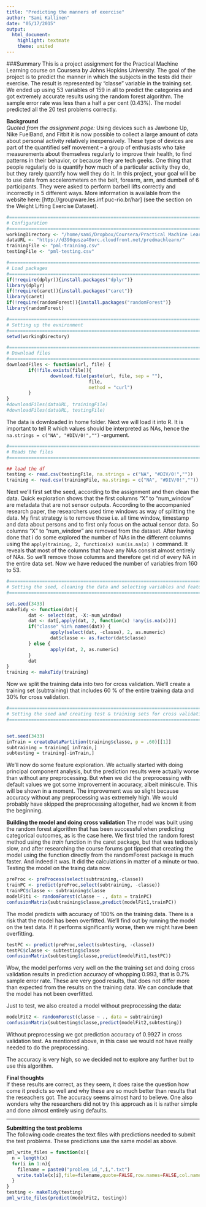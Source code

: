 ```yaml
---
title: "Predicting the manners of exercise"
author: "Sami Kallinen"
date: "05/17/2015"
output:
  html_document:
    highlight: textmate
    theme: united
---
```


###Summary
This is a project assignment for the Practical Machine Learning course on Coursera by Johns Hopkins University. The goal of the project is to predict the manner in which the subjects in the tests did their exercise. The result is represented by "classe" variable in the training set. We ended up using 53 variables of 159 in all to predict the categories and got extremely accurate results using the random forest algorithm. The sample error rate was less than a half a per cent (0.43%).  The model predicted all the 20 test problems correctly.  

**Background**  
*Quoted from the assignment page:* Using devices such as Jawbone Up, Nike FuelBand, and Fitbit it is now possible to collect a large amount of data about personal activity relatively inexpensively. These type of devices are part of the quantified self movement – a group of enthusiasts who take measurements about themselves regularly to improve their health, to find patterns in their behavior, or because they are tech geeks. One thing that people regularly do is quantify how much of a particular activity they do, but they rarely quantify how well they do it. In this project, your goal will be to use data from accelerometers on the belt, forearm, arm, and dumbell of 6 participants. They were asked to perform barbell lifts correctly and incorrectly in 5 different ways. More information is available from the website here: [http://groupware.les.inf.puc-rio.br/har] (see the section on the Weight Lifting Exercise Dataset). 



```r

#===============================================================================
# Configuration
#===============================================================================
workingDirectory <- "/home/sami/Dropbox/Coursera/Practical Machine Learning/project"
dataURL <- "https://d396qusza40orc.cloudfront.net/predmachlearn/"
trainingFile <- "pml-training.csv"
testingFile <- "pml-testing.csv"

#===============================================================================
# Load packages
#===============================================================================
if(!require(dplyr)){install.packages("dplyr")}
library(dplyr)
if(!require(caret)){install.packages("caret")}
library(caret)
if(!require(randomForest)){install.packages("randomForest")}
library(randomForest)

#===============================================================================
# Setting up the evnironment
#===============================================================================
setwd(workingDirectory)

#===============================================================================
# Download files
#===============================================================================
downloadFiles <- function(url, file) {
        if(!file.exists(file)){
                download.file(paste(url, file, sep = ""), 
                              file, 
                              method = "curl")
        }
}
#downloadFiles(dataURL, trainingFile)
#downloadFiles(dataURL, testingFile)

```

The data is downloaded in home folder. Next we will load it into R. It is important to tell R which values should be interpreted as NAs, hence the `na.strings = c("NA", "#DIV/0!","")` -argument. 

```r
#===============================================================================
# Reads the files
#===============================================================================

## load the df
testing <- read.csv(testingFile, na.strings = c("NA", "#DIV/0!",""))
training <- read.csv(trainingFile, na.strings = c("NA", "#DIV/0!",""))

```

Next we'll first set the seed, according to the assignment and then clean the data. Quick exploration shows that the first columns "X" to "num_window" are metadata that are not sensor outputs. According to the accompanied research paper, the researchers used time windows as way of splitting the data. My first strategy is to remove those i.e. all time window, timestamp and data about persons and to first only focus on the actual sensor data. So columns "X" to "num_window" are removed from the dataset. After having done that i do some explored the number of NAs in the different columns using the `apply(training, 2, function(x) sum(is.na(x) )` command. It reveals that most of the columns that have any NAs consist almost entirely of NAs. So we'll remove those columns and therefore get rid of every NA in the entire data set. Now we have reduced the number of variables from 160 to 53.

```r

#===============================================================================
# Setting the seed, cleaning the data and selecting variables and features
#===============================================================================

set.seed(3433)
makeTidy <- function(dat){
        dat <- select(dat, -X:-num_window)
        dat <- dat[,apply(dat, 2, function(x) !any(is.na(x)))]
        if("classe" %in% names(dat)) {
                apply(select(dat, -classe), 2, as.numeric)
                dat$classe <- as.factor(dat$classe)      
        } else {
                apply(dat, 2, as.numeric)  
        }
        dat
}
training <- makeTidy(training)
```

Now we split the training data into two for cross validation. We'll create a training set (subtraining) that includes 60 % of the entire training data and 30% for cross validation.

```r
#===============================================================================
# Setting the seed and creating test & training sets for cross validation
#===============================================================================


set.seed(3433)
inTrain = createDataPartition(training$classe, p = .60)[[1]]
subtraining = training[ inTrain,]
subtesting = training[-inTrain,]

```

We'll now do some feature exploration. We actually started with doing principal component analysis, but the prediction results were actually worse than without any preprocessing. But when we did the preprocessing with default values we got some improvement in accuracy, albeit miniscule. This will be shown in a moment. The improvement was so slight because accuracy without any preprocessing was extremely high. We would probably have skipped the preprocessing altogether, had we known it from the beginning.

**Building the model and doing cross validation**
The model was built using the random forest algorithm that has been successful when predicting categorical outcomes, as is the case here. We first tried the random forest method using the *train* function in the caret package, but that was tediously slow, and after researching the course forums got tipped that creating the model using the function directly from the randomForest package is much faster. And indeed it was. It did the calculations in matter of a minute or two. Testing the model on the traing data now.

```r

preProc <- preProcess(select(subtraining,-classe))
trainPC <- predict(preProc,select(subtraining, -classe))
trainPC$classe <- subtraining$classe
modelFit1 <- randomForest(classe ~ ., data = trainPC)
confusionMatrix(subtraining$classe,predict(modelFit1,trainPC))
```

The model predicts with accuracy of 100% on the training data. There is a risk that the model has been overfitted. We'll find out by running the model on the test data. If it performs significantly worse, then we might have been overfitting.

```r

testPC <- predict(preProc,select(subtesting, -classe))
testPC$classe <- subtesting$classe
confusionMatrix(subtesting$classe,predict(modelFit1,testPC))
```


Wow, the model performs very well on the the training set and doing cross validation results in prediction accuracy of whopping 0.993, that is 0.7% sample error rate. These are very good results, that does not differ more than expected from the results on the training data. We can conclude that the model has not been overfitted.

Just to test, we also created a model without preprocessing the data:


```r
modelFit2 <- randomForest(classe ~ ., data = subtraining)
confusionMatrix(subtesting$classe,predict(modelFit2,subtesting))
```

Without preprocessing we got prediction accuracy of 0.9927 in cross validation test. As mentioned above, in this case we would not have really needed to do the preprocessing.

The accuracy is very high, so we decided not to explore any further but to use this algorithm.

**Final thoughts**  
If these results are correct, as they seem, it does raise the question how come it predicts so well and why these are so much better than results that the reseachers got. The accuracy seems almost hard to believe. One also wonders why the researchers did not try this approach as it is rather simple and done almost entirely using defaults.


---

**Submitting the test problems**  
The following code creates the text files with predictions needed to submit the test problems. These predictions use the same model as above.

```r

pml_write_files = function(x){
  n = length(x)
  for(i in 1:n){
    filename = paste0("problem_id_",i,".txt")
    write.table(x[i],file=filename,quote=FALSE,row.names=FALSE,col.names=FALSE)
  }
}
testing <- makeTidy(testing)
pml_write_files(predict(modelFit2, testing))
```